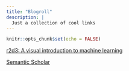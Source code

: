 ```yaml
---
title: "Blogroll"
description: |
  Just a collection of cool links
---
```


```r
knitr::opts_chunk$set(echo = FALSE)
```


[r2d3: A visual introduction to machine learning](http://www.r2d3.us/visual-intro-to-machine-learning-part-1/)

[Semantic Scholar](https://www.semanticscholar.org)
